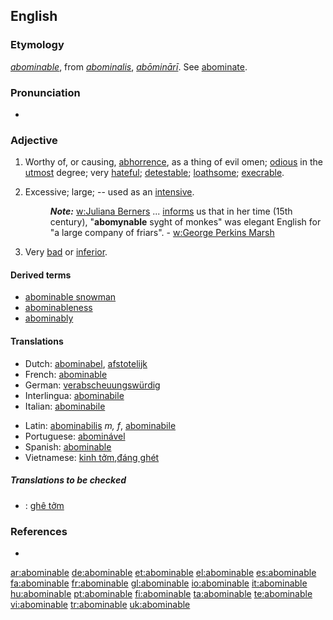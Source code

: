 ==English==

===Etymology===
{{F.}} ''[[abominable#French|abominable]]'', from {{L.}} ''[[abominalis]]'', ''[[abōminārī]]''. See [[abominate]].

===Pronunciation===
*{{audio|en-us-abominable.ogg|Audio (US)}}

===Adjective===
{{en-adj}}

# Worthy of, or causing, [[abhorrence]], as a thing of evil omen; [[odious]] in the [[utmost]] degree; very [[hateful]]; [[detestable]]; [[loathsome]]; [[execrable]].
# {{obsolete}} Excessive; large; -- used as an [[intensive]].
#:'''''Note:''''' [[w:Juliana Berners]] ... [[informs]] us that in her time (15th century), "'''abomynable''' syght of monkes" was elegant English for "a large company of friars". - [[w:George Perkins Marsh]]
# Very [[bad]] or [[inferior]].

====Derived terms====
*[[abominable snowman]]
*[[abominableness]]
*[[abominably]]

====Translations====
{{trans-top}}
*Dutch: [[abominabel]], [[afstotelijk]]
*French: [[abominable]]
*German: [[verabscheuungswürdig]]
*Interlingua: [[abominabile]]
*Italian: [[abominabile]]
{{trans-mid}}
*Latin: [[abominabilis]] ''m, f'', [[abominabile]] {{n}}
*Portuguese: [[abominável]]
*Spanish: [[abominable]]
*Vietnamese: [[kinh tởm]],[[đáng ghét]]
{{trans-bottom}}

=====Translations to be checked=====
{{checktrans}}
*{{ttbc|Vietnamese}}: [[ghê tởm]]

===References===
*{{R:Webster 1913|abominable}}

[[ar:abominable]]
[[de:abominable]]
[[et:abominable]]
[[el:abominable]]
[[es:abominable]]
[[fa:abominable]]
[[fr:abominable]]
[[gl:abominable]]
[[io:abominable]]
[[it:abominable]]
[[hu:abominable]]
[[pt:abominable]]
[[fi:abominable]]
[[ta:abominable]]
[[te:abominable]]
[[vi:abominable]]
[[tr:abominable]]
[[uk:abominable]]